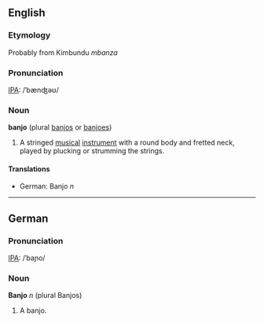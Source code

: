 ==English==
===Etymology===
Probably from Kimbundu ''mbanza''

===Pronunciation===
[[w:IPA|IPA]]: /ˈbænʤəʊ/

===Noun===
'''banjo''' (plural [[banjos]] or [[banjoes]])
# A stringed [[musical]] [[instrument]] with a round body and fretted neck, played by plucking or strumming the strings.

====Translations====
*German: Banjo ''n''

----
==German==
===Pronunciation===
[[w:IPA|IPA]]: /ˈbaɲo/

===Noun===
'''Banjo''' ''n'' (plural Banjos)
# A banjo.